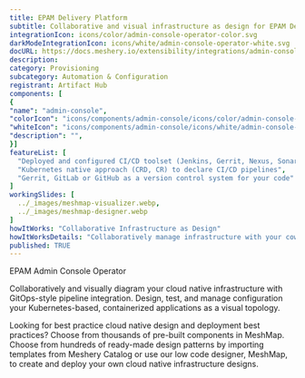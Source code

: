 ```yaml
---
title: EPAM Delivery Platform
subtitle: Collaborative and visual infrastructure as design for EPAM Delivery Platform
integrationIcon: icons/color/admin-console-operator-color.svg
darkModeIntegrationIcon: icons/white/admin-console-operator-white.svg
docURL: https://docs.meshery.io/extensibility/integrations/admin-console-operator
description: 
category: Provisioning
subcategory: Automation & Configuration
registrant: Artifact Hub
components: [
{
"name": "admin-console",
"colorIcon": "icons/components/admin-console/icons/color/admin-console-color.svg",
"whiteIcon": "icons/components/admin-console/icons/white/admin-console-white.svg",
"description": "",
}]
featureList: [
  "Deployed and configured CI/CD toolset (Jenkins, Gerrit, Nexus, SonarQube)",
  "Kubernetes native approach (CRD, CR) to declare CI/CD pipelines",
  "Gerrit, GitLab or GitHub as a version control system for your code"
]
workingSlides: [
  ../_images/meshmap-visualizer.webp,
  ../_images/meshmap-designer.webp
]
howItWorks: "Collaborative Infrastructure as Design"
howItWorksDetails: "Collaboratively manage infrastructure with your coworkers synchronously sharing the same designs."
published: TRUE
---
```

<p>
EPAM Admin Console Operator
</p>
<p>
    Collaboratively and visually diagram your cloud native infrastructure with GitOps-style pipeline integration. Design, test, and manage configuration your Kubernetes-based, containerized applications as a visual topology.
</p>
<p>
    Looking for best practice cloud native design and deployment best practices? Choose from thousands of pre-built components in MeshMap. Choose from hundreds of ready-made design patterns by importing templates from Meshery Catalog or use our low code designer, MeshMap, to create and deploy your own cloud native infrastructure designs.
</p>

